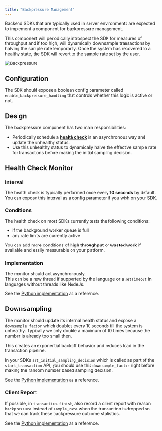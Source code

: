 ```yaml
---
title: "Backpressure Management"
---
```


Backend SDKs that are typically used in server environments are expected to implement a component for backpressure management.

This component will periodically introspect the SDK for measures of throughput and if too high, will dynamically downsample transactions by halving the sample rate temporarily.
Once the system has recovered to a healthy state, the SDK will revert to the sample rate set by the user.

![Backpressure](backpressure.png)

## Configuration

The SDK should expose a boolean config parameter called `enable_backpressure_handling` that controls whether this logic is active or not.

## Design

The backpressure component has two main responsibilities:

* Periodically schedule a [**health check**](#health-check-monitor) in an asynchronous way and update the unhealthy status.
* Use this unhealthy status to dynamically halve the effective sample rate for transactions before making the initial sampling decision.

## Health Check Monitor

### Interval

The health check is typically performed once every **10 seconds** by default. You can expose this interval as a config parameter if you wish on your SDK.

### Conditions

The health check on most SDKs currently tests the following conditions:
  * if the background worker queue is full
  * any rate limits are currently active

You can add more conditions of **high throughput** or **wasted work** if available and easily measurable on your platform.

### Implementation

The monitor should act asynchronously.  
This can be a new thread if supported by the language or a `setTimeout` in languages without threads like NodeJs.

See the [Python implementation](https://github.com/getsentry/sentry-python/blob/d9d87998029fb0ef2bfe933cea0b69bfee60ed51/sentry_sdk/monitor.py#L16-L123) as a reference.

## Downsampling

The monitor should update its internal health status and expose a `downsample_factor` which doubles every 10 seconds till the system is unhealthy.
Typically we only double a maximum of 10 times because the number is already too small then.

This creates an exponential backoff behavior and reduces load in the transaction pipeline.

In your SDKs `set_initial_sampling_decision` which is called as part of the `start_transaction` API, you should use this `downsample_factor` right before making the random number based sampling decision.

See the [Python implementation](https://github.com/getsentry/sentry-python/blob/d9d87998029fb0ef2bfe933cea0b69bfee60ed51/sentry_sdk/tracing.py#L888-L889) as a reference.

### Client Report

If possible, in `transaction.finish`, also record a client report with reason `backpressure` instead of `sample_rate` when the transaction is dropped so that we can track these backpressure outcome statistics.

See the [Python implementation](https://github.com/getsentry/sentry-python/blob/d9d87998029fb0ef2bfe933cea0b69bfee60ed51/sentry_sdk/tracing.py#L705-L711) as a reference.
